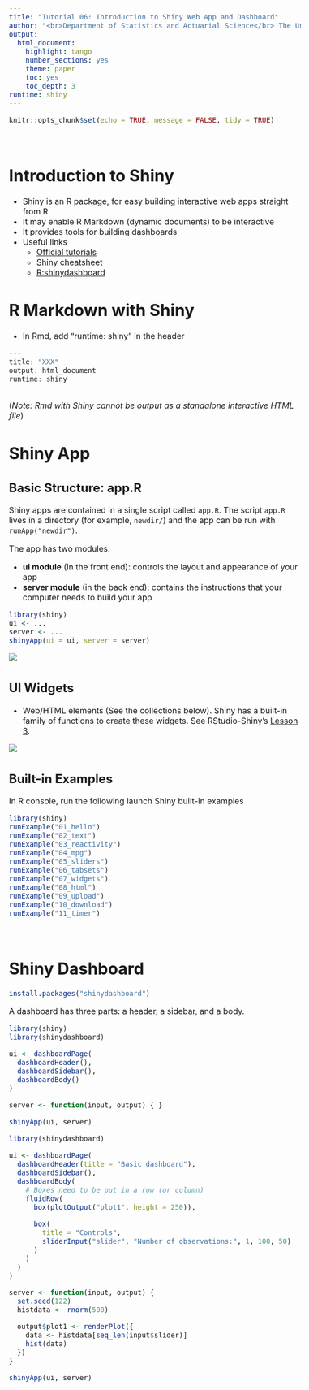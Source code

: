 ---
title: "Tutorial 06: Introduction to Shiny Web App and Dashboard"
author: "<br>Department of Statistics and Actuarial Science</br> The University of Hong Kong"
output:
  html_document:
    highlight: tango
    number_sections: yes
    theme: paper
    toc: yes
    toc_depth: 3
runtime: shiny
---
<style>
  body {font-size: 12pt;}
</style>


```{r setup, include=FALSE}
knitr::opts_chunk$set(echo = TRUE, message = FALSE, tidy = TRUE)
```
\ 


# Introduction to Shiny 

- Shiny is an R package, for easy building interactive web apps straight from R.
- It may enable R Markdown (dynamic documents) to be interactive
- It provides tools for building dashboards
- Useful links
  - [Official tutorials](https://shiny.rstudio.com/tutorial/)
  - [Shiny cheatsheet](https://shiny.rstudio.com/images/shiny-cheatsheet.pdf)
  - [R:shinydashboard](http://rstudio.github.io/shinydashboard/index.html)
\ 



# R Markdown with Shiny

- In Rmd, add "runtime: shiny" in the header

```{r echo=TRUE, eval=FALSE}
---
title: "XXX"
output: html_document
runtime: shiny
---
```

(*Note: Rmd with Shiny cannot be output as a standalone interactive HTML file*)
\ 



# Shiny App
## Basic Structure: app.R

Shiny apps are contained in a single script called `app.R`. The script `app.R` lives in a directory (for example, `newdir/`) and the app can be run with `runApp("newdir")`. 

The app has two modules:

- **ui module** (in the front end): controls the layout and appearance of your app
- **server module** (in the back end): contains the instructions that your computer needs to build your app

```{r echo=TRUE, eval=FALSE}
library(shiny)
ui <- ...
server <- ...
shinyApp(ui = ui, server = server)
```

![](ui-sever.png)
\ 




## UI Widgets

- Web/HTML elements (See the collections below). Shiny has a built-in family of functions to create these widgets. See RStudio-Shiny's [Lesson 3](https://shiny.rstudio.com/tutorial/written-tutorial/lesson3/).

![](widgets.png)
\ 


## Built-in Examples

In R console, run the following launch Shiny built-in examples 

```{r echo=TRUE, eval=FALSE}
library(shiny)
runExample("01_hello")
runExample("02_text")
runExample("03_reactivity")
runExample("04_mpg")
runExample("05_sliders")
runExample("06_tabsets")
runExample("07_widgets")
runExample("08_html")
runExample("09_upload")
runExample("10_download")
runExample("11_timer")
```
\ 



# Shiny Dashboard

```{r, eval=FALSE}
install.packages("shinydashboard")
```


A dashboard has three parts: a header, a sidebar, and a body.

```{r, message=FALSE}
library(shiny)
library(shinydashboard)

ui <- dashboardPage(
  dashboardHeader(),
  dashboardSidebar(),
  dashboardBody()
)

server <- function(input, output) { }

shinyApp(ui, server)
```


```{r, message=FALSE}
library(shinydashboard)

ui <- dashboardPage(
  dashboardHeader(title = "Basic dashboard"),
  dashboardSidebar(),
  dashboardBody(
    # Boxes need to be put in a row (or column)
    fluidRow(
      box(plotOutput("plot1", height = 250)),

      box(
        title = "Controls",
        sliderInput("slider", "Number of observations:", 1, 100, 50)
      )
    )
  )
)

server <- function(input, output) {
  set.seed(122)
  histdata <- rnorm(500)

  output$plot1 <- renderPlot({
    data <- histdata[seq_len(input$slider)]
    hist(data)
  })
}

shinyApp(ui, server)
```


